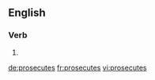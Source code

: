 ==English==

===Verb===
{{head|en}}

# {{en-third-person singular of|prosecute}}

[[de:prosecutes]]
[[fr:prosecutes]]
[[vi:prosecutes]]